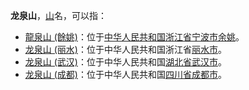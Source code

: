 '''龙泉山'''，[[山|山]]名，可以指：
* [[龍泉山_(餘姚)|龍泉山 (餘姚)]]：位于[[中华人民共和国|中华人民共和国]][[浙江省|浙江省]][[宁波市|宁波市]][[余姚|余姚]]。
* [[龙泉山_(丽水)|龙泉山 (丽水)]]：位于中华人民共和国浙江省[[丽水市|丽水市]]。
* [[龙泉山_(武汉)|龙泉山 (武汉)]]：位于中华人民共和国[[湖北省|湖北省]][[武汉市|武汉市]]。
* [[龙泉山_(成都)|龙泉山 (成都)]]：位于中华人民共和国[[四川省|四川省]][[成都市|成都市]]。

{{disambig|cat=三字地名消歧义|catIdx=L龙泉山}}